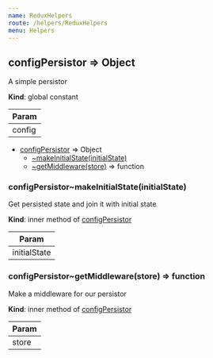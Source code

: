 ```yaml
---
name: ReduxHelpers
route: /helpers/ReduxHelpers
menu: Helpers
---
```





<a name="configPersistor"></a>

## configPersistor ⇒ Object
A simple persistor

**Kind**: global constant  

| Param |
| --- |
| config | 


* [configPersistor](#configPersistor) ⇒ Object
    * [~makeInitialState(initialState)](#configPersistor..makeInitialState)
    * [~getMiddleware(store)](#configPersistor..getMiddleware) ⇒ function

<a name="configPersistor..makeInitialState"></a>

### configPersistor~makeInitialState(initialState)
Get persisted state and join it with initial state

**Kind**: inner method of [configPersistor](#configPersistor)  

| Param |
| --- |
| initialState | 

<a name="configPersistor..getMiddleware"></a>

### configPersistor~getMiddleware(store) ⇒ function
Make a middleware for our persistor

**Kind**: inner method of [configPersistor](#configPersistor)  

| Param |
| --- |
| store | 

